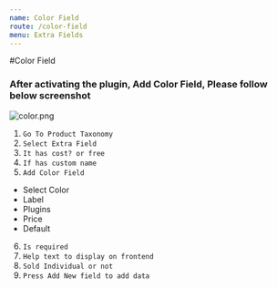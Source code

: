 ```yaml
---
name: Color Field
route: /color-field
menu: Extra Fields
---
```

#Color Field

### After activating the plugin, Add Color Field,  Please follow below screenshot

![color.png](../images/color.png)

1. `Go To Product Taxonomy`
2. `Select Extra Field `
3. `It has cost? or free`
4. `If has custom name`
5. `Add Color Field`
- Select Color
- Label
- Plugins
- Price
- Default
6. `Is required`
7. `Help text to display on frontend`
8. `Sold Individual or not `
9. `Press Add New field to add data` 
